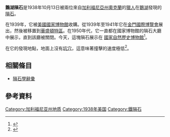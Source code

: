{{Infobox meteorite
|Name                      = 鵝湖隕石
|Alternative names         = 
|Image                     = Goose Lake Meteorite on Exhibit.jpg
|Image_caption             = 展示的鵝湖隕石
|Type                      = [[鐵隕石|鐵隕石]]
|Class                     = 
|Group                     = [[IAB隕石|IAB]]-sLL 
|Structural_classification = 
|Composition               = 
|Shock                     = 
|Weathering                = 
|Country                   = [[美國|美國]]
|Region                    = 
|Lat_Long                  = {{coord|41|58|48|N|120|32|30|W|display=title,inline}}<!-- {{coord|00|00|N|00|00|E|display=inline,title}} -->
|Observed_fall             = No
|Fall_date                 = 
|Found_date                = 1938年10月13日
|TKW                       = {{convert|1170|kg}}
|Image2                    = 
|Image2_caption            = 
}}
'''鵝湖隕石'''是1938年10月13日被兩位來自[[加利福尼亞州|加利福尼亞州]][[奧克蘭|奧克蘭]]的[[獵人|獵人]]在[[鵝湖_(俄勒岡州_—_加利福尼亞州)|鵝湖]]發現的[[隕石|隕石]]。

在1939年，它被[[美國國家博物館|美國國家博物館]]收購。從1939年至1941年它在[[金門國際博覽會|金門國際博覽會]]展出，然後被移置到[[華盛頓特區|華盛頓特區]]。在1950年代，它一直都在國家博物館的隕石大廳中展示，直到該廳被關閉。今天，這塊隕石展示在 [[國家自然歷史博物館|國家自然歷史博物館]]<ref name=SIA>{{cite web|title=Goose Lake Meteorite on Exhibit|url=http://siarchives.si.edu/collections/siris_sic_9047|work=41402|publisher=[[Smithsonian_Institution_Archives|Smithsonian Institution Archives]]|accessdate=26 May 2012|ref=harv|archive-date=2016-03-04|archive-url=https://web.archive.org/web/20160304092929/http://siarchives.si.edu/collections/siris_sic_9047|dead-url=no}}</ref>。

在它的發現地點，地面上沒有[[撞擊坑|坑穴]]，這意味著撞擊的速度極低<ref name=nature>{{cite journal|last=Cook|first=C. Sharp|first2=C. P. 
|last2=Butler| title=Origin of the Goose Lake Meteorite|journal=Nature|volume=206|pages=704–705|doi=10.1038/206704a0|url=http://www.nature.com/nature/journal/v206/n4985/abs/206704a0.html|accessdate=26 May 2012|bibcode = 1965Natur.206..704C |ref=harv|date=May 15, 1965}}</ref>。

== 相關條目 ==
* [[隕石學辭彙|隕石學辭彙]]

== 參考資料 ==
{{reflist}}

{{隕石}}
{{Meteorites by name}}

[[Category:加利福尼亚州地质|Category:加利福尼亚州地质]]
[[Category:1938年美国|Category:1938年美国]]
[[Category:鐵隕石|Category:鐵隕石]]